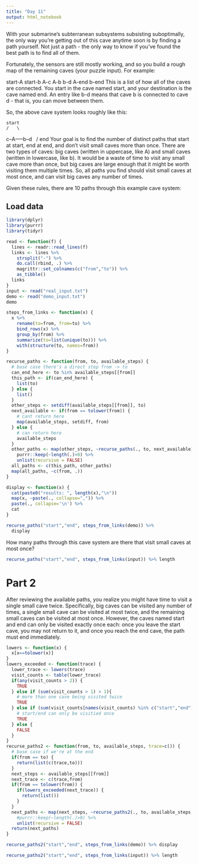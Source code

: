 ```yaml
---
title: "Day 11"
output: html_notebook
---
```

With your submarine's subterranean subsystems subsisting suboptimally, the only way you're getting out of this cave anytime soon is by finding a path yourself. Not just a path - the only way to know if you've found the best path is to find all of them.

Fortunately, the sensors are still mostly working, and so you build a rough map of the remaining caves (your puzzle input). For example:

start-A
start-b
A-c
A-b
b-d
A-end
b-end
This is a list of how all of the caves are connected. You start in the cave named start, and your destination is the cave named end. An entry like b-d means that cave b is connected to cave d - that is, you can move between them.

So, the above cave system looks roughly like this:

    start
    /   \
c--A-----b--d
    \   /
     end
Your goal is to find the number of distinct paths that start at start, end at end, and don't visit small caves more than once. There are two types of caves: big caves (written in uppercase, like A) and small caves (written in lowercase, like b). It would be a waste of time to visit any small cave more than once, but big caves are large enough that it might be worth visiting them multiple times. So, all paths you find should visit small caves at most once, and can visit big caves any number of times.

Given these rules, there are 10 paths through this example cave system:

## Load data

```r
library(dplyr)
library(purrr)
library(tidyr)

read <- function(f) {
  lines <- readr::read_lines(f)
  links <- lines %>%
    strsplit("-") %>%
    do.call(rbind, .) %>%
    magrittr::set_colnames(c("from","to")) %>%
    as_tibble()
  links
}
input <- read("real_input.txt")
demo <- read("demo_input.txt")
demo
```
```r
steps_from_links <- function(x) {
  x %>%
    rename(to=from, from=to) %>%
    bind_rows(x) %>%
    group_by(from) %>%
    summarize(to=list(unique(to))) %>%
    with(structure(to, names=from))
}
```


```r
recurse_paths <- function(from, to, available_steps) {
  # base case there's a direct step from -> to
  can_end_here <- to %in% available_steps[[from]]
  this_path <- if(can_end_here) {
    list(to)
  } else {
    list()
  }
  other_steps <- setdiff(available_steps[[from]], to)
  next_available <- if(from == tolower(from)) {
    # cant return here
    map(available_steps, setdiff, from)
  } else {
    # can return here
    available_steps
  }
  other_paths <- map(other_steps, ~recurse_paths(., to, next_available)) %>%
    purrr::keep(~length(.)>0) %>%
    unlist(recursive = FALSE)
  all_paths <- c(this_path, other_paths)
  map(all_paths, ~c(from, .))
}

display <- function(x) {
  cat(paste0("results: ", length(x),"\n"))
  map(x, ~paste(., collapse=",")) %>%
  paste(., collapse='\n') %>%
  cat
}

recurse_paths("start","end", steps_from_links(demo)) %>%
  display
```

How many paths through this cave system are there that visit small caves at most once?

```r
recurse_paths("start","end", steps_from_links(input)) %>% length
```

# Part 2

After reviewing the available paths, you realize you might have time to visit a single small cave twice. Specifically, big caves can be visited any number of times, a single small cave can be visited at most twice, and the remaining small caves can be visited at most once. However, the caves named start and end can only be visited exactly once each: once you leave the start cave, you may not return to it, and once you reach the end cave, the path must end immediately.

```r
lowers <- function(x) {
  x[x==tolower(x)]
}
lowers_exceeded <- function(trace) {
  lower_trace <- lowers(trace)
  visit_counts <- table(lower_trace)
  if(any(visit_counts > 2)) {
    TRUE
  } else if (sum(visit_counts > 1) > 1){
    # more than one cave being visited twice
    TRUE
  } else if (sum(visit_counts[names(visit_counts) %in% c("start","end")]) > 1) {
    # start/end can only be visitied once
    TRUE
  } else {
    FALSE
  }
}
recurse_paths2 <- function(from, to, available_steps, trace=c()) {
  # base case if we're at the end
  if(from == to) {
    return(list(c(trace,to)))
  }
  next_steps <- available_steps[[from]]
  next_trace <- c(trace,from)
  if(from == tolower(from)) {
    if(lowers_exceeded(next_trace)) {
      return(list())
    }
  }
  next_paths <- map(next_steps, ~recurse_paths2(., to, available_steps, next_trace)) %>%
    #purrr::keep(~length(.)>0) %>%
    unlist(recursive = FALSE)
  return(next_paths)
}
```

```r
recurse_paths2("start","end", steps_from_links(demo)) %>% display
```

```r
recurse_paths2("start","end", steps_from_links(input)) %>% length
```